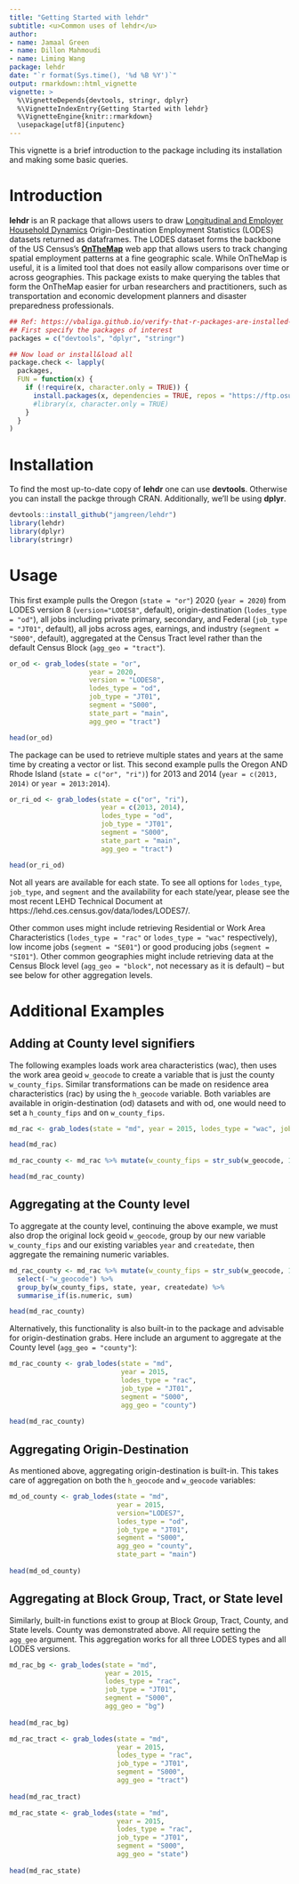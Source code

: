 ---
title: "Getting Started with lehdr"
subtitle: <u>Common uses of lehdr</u>
author:
- name: Jamaal Green
- name: Dillon Mahmoudi
- name: Liming Wang
package: lehdr
date: "`r format(Sys.time(), '%d %B %Y')`"
output: rmarkdown::html_vignette
vignette: >
  %\VignetteDepends{devtools, stringr, dplyr}
  %\VignetteIndexEntry{Getting Started with lehdr}
  %\VignetteEngine{knitr::rmarkdown}
  \usepackage[utf8]{inputenc}
---

This vignette is a brief introduction to the package including its installation and making some basic queries. 

# Introduction

**lehdr** is an R package that allows users to draw [Longitudinal and Employer Household Dynamics](https://lehd.ces.census.gov/data/#lodes) Origin-Destination Employment Statistics (LODES) datasets returned as dataframes. The LODES dataset forms the backbone of the US Census's [**OnTheMap**](https://OnTheMap.ces.census.gov/) web app that allows users to track changing spatial employment patterns at a fine geographic scale. While OnTheMap is useful, it is a limited tool that does not easily allow comparisons over time or across geographies. This package exists to make querying the tables that form the OnTheMap easier for urban researchers and practitioners, such as transportation and economic development planners and disaster preparedness professionals.

```{r install, echo=F, message=FALSE, warning=FALSE, eval=FALSE}
## Ref: https://vbaliga.github.io/verify-that-r-packages-are-installed-and-loaded/
## First specify the packages of interest
packages = c("devtools", "dplyr", "stringr")

## Now load or install&load all
package.check <- lapply(
  packages,
  FUN = function(x) {
    if (!require(x, character.only = TRUE)) {
      install.packages(x, dependencies = TRUE, repos = "https://ftp.osuosl.org/pub/cran/")
      #library(x, character.only = TRUE)
    }
  }
)
```

# Installation

To find the most up-to-date copy of **lehdr** one can use **devtools**. Otherwise you can install the packge through CRAN. Additionally, we'll be using **dplyr**.

```{r, message=FALSE, warning=FALSE, eval=FALSE}
devtools::install_github("jamgreen/lehdr")
library(lehdr)
library(dplyr)
library(stringr)
```

# Usage
This first example pulls the Oregon (`state = "or"`) 2020 (`year = 2020`) from LODES version 8 (`version="LODES8"`, default), origin-destination (`lodes_type = "od"`), all jobs including private primary, secondary, and Federal (`job_type = "JT01"`, default), all jobs across ages, earnings, and industry (`segment = "S000"`, default), aggregated at the Census Tract level rather than the default Census Block (`agg_geo = "tract"`).

```{r usage1, eval=FALSE}
or_od <- grab_lodes(state = "or", 
                    year = 2020, 
                    version = "LODES8", 
                    lodes_type = "od", 
                    job_type = "JT01",
                    segment = "S000", 
                    state_part = "main", 
                    agg_geo = "tract")

head(or_od)
```

The package can be used to retrieve multiple states and years at the same time by creating a vector or list. This second example pulls the Oregon AND Rhode Island (`state = c("or", "ri")`) for 2013 and 2014 (`year = c(2013, 2014)` or `year = 2013:2014`).

```{r usage2, eval=FALSE}           
or_ri_od <- grab_lodes(state = c("or", "ri"), 
                       year = c(2013, 2014), 
                       lodes_type = "od", 
                       job_type = "JT01",
                       segment = "S000", 
                       state_part = "main", 
                       agg_geo = "tract")     

head(or_ri_od)
```
Not all years are available for each state. To see all options for `lodes_type`, `job_type`, and `segment` and the availability for each state/year, please see the most recent LEHD Technical Document at https://lehd.ces.census.gov/data/lodes/LODES7/.

Other common uses might include retrieving Residential or Work Area Characteristics (`lodes_type = "rac"` or `lodes_type = "wac"` respectively), low income jobs (`segment = "SE01"`) or good producing jobs (`segment = "SI01"`). Other common geographies might include retrieving data at the Census Block level (`agg_geo = "block"`, not necessary as it is default) -- but see below for other aggregation levels.

# Additional Examples
## Adding at County level signifiers
The following examples loads work area characteristics (wac), then uses the work area geoid `w_geocode` to create a variable that is just the county `w_county_fips`. Similar transformations can be made on residence area characteristics (rac) by using the `h_geocode` variable. Both variables are available in origin-destination (od) datasets and with od, one would need to set a `h_county_fips` and on `w_county_fips`.

```{r example_county_var, eval=FALSE}
md_rac <- grab_lodes(state = "md", year = 2015, lodes_type = "wac", job_type = "JT01", segment = "S000")

head(md_rac)

md_rac_county <- md_rac %>% mutate(w_county_fips = str_sub(w_geocode, 1, 5))

head(md_rac_county)
```

## Aggregating at the County level
To aggregate at the county level, continuing the above example, we must also drop the original lock geoid `w_geocode`, group by our new variable `w_county_fips` and our existing variables `year` and `createdate`, then aggregate the remaining numeric variables.

```{r example_county_agg, eval=FALSE}
md_rac_county <- md_rac %>% mutate(w_county_fips = str_sub(w_geocode, 1, 5)) %>% 
  select(-"w_geocode") %>%
  group_by(w_county_fips, state, year, createdate) %>% 
  summarise_if(is.numeric, sum)

head(md_rac_county)
```

Alternatively, this functionality is also built-in to the package and advisable for origin-destination grabs. Here include an argument to aggregate at the County level (`agg_geo = "county"`):

```{r example_county_agg2, eval=FALSE}
md_rac_county <- grab_lodes(state = "md", 
                            year = 2015, 
                            lodes_type = "rac", 
                            job_type = "JT01",
                            segment = "S000", 
                            agg_geo = "county")
           
head(md_rac_county)
```

## Aggregating Origin-Destination 
As mentioned above, aggregating origin-destination is built-in. This takes care of aggregation on both the `h_geocode` and `w_geocode` variables:

```{r example_county_agg3, eval=FALSE}
md_od_county <- grab_lodes(state = "md", 
                           year = 2015, 
                           version="LODES7", 
                           lodes_type = "od", 
                           job_type = "JT01",
                           segment = "S000", 
                           agg_geo = "county", 
                           state_part = "main")
           
head(md_od_county)
```

## Aggregating at Block Group, Tract, or State level
Similarly, built-in functions exist to group at Block Group, Tract, County, and State levels. County was demonstrated above. All require setting the `agg_geo` argument. This aggregation works for all three LODES types and all LODES versions.

```{r example_agg_other, eval=FALSE}
md_rac_bg <- grab_lodes(state = "md", 
                        year = 2015, 
                        lodes_type = "rac", 
                        job_type = "JT01",
                        segment = "S000", 
                        agg_geo = "bg")
           
head(md_rac_bg)

md_rac_tract <- grab_lodes(state = "md", 
                           year = 2015, 
                           lodes_type = "rac", 
                           job_type = "JT01",
                           segment = "S000", 
                           agg_geo = "tract")
           
head(md_rac_tract)

md_rac_state <- grab_lodes(state = "md", 
                           year = 2015, 
                           lodes_type = "rac", 
                           job_type = "JT01",
                           segment = "S000", 
                           agg_geo = "state")
           
head(md_rac_state)
```

